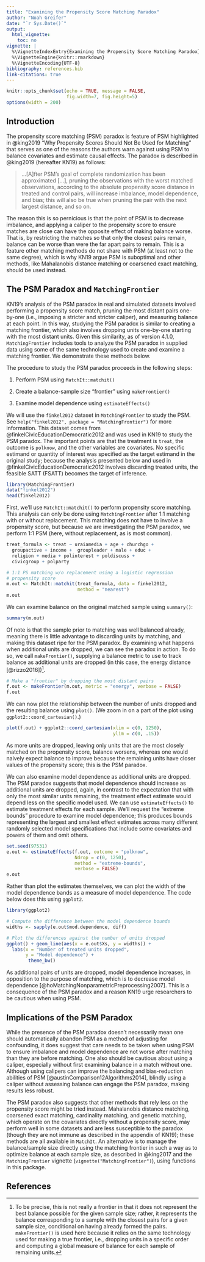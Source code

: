 ```yaml
---
title: "Examining the Propensity Score Matching Paradox"
author: "Noah Greifer"
date: "`r Sys.Date()`"
output:
  html_vignette:
    toc: no
vignette: |
  %\VignetteIndexEntry{Examining the Propensity Score Matching Paradox} 
  %\VignetteEngine{knitr::rmarkdown} 
  %\VignetteEncoding{UTF-8}
bibliography: references.bib
link-citations: true
---
```

```r
knitr::opts_chunk$set(echo = TRUE, message = FALSE,
                      fig.width=7, fig.height=5)
options(width = 200)
```

```{=html}
<style>
pre {
  overflow-x: auto;
}
pre code {
  word-wrap: normal;
  white-space: pre;
}
</style>
```
## Introduction

The propensity score matching (PSM) paradox is feature of PSM highlighted in @king2019 "Why Propensity Scores Should Not Be Used for Matching" that serves as one of the reasons the authors warn against using PSM to balance covariates and estimate causal effects. The paradox is described in @king2019 (hereafter KN19) as follows:

> ...[A]fter PSM's goal of complete randomization has been approximated [...], pruning the observations with the worst matched observations, according to the absolute propensity score distance in treated and control pairs, will increase imbalance, model dependence, and bias; this will also be true when pruning the pair with the next largest distance, and so on.

The reason this is so pernicious is that the point of PSM is to decrease imbalance, and applying a caliper to the propensity score to ensure matches are close can have the opposite effect of making balance worse. That is, by restricting the matches so that only the closest pairs remain, balance can be worse than were the far apart pairs to remain. This is a feature other matching methods do not share with PSM (at least not to the same degree), which is why KN19 argue PSM is suboptimal and other methods, like Mahalanobis distance matching or coarsened exact matching, should be used instead.

## The PSM Paradox and `MatchingFrontier`

KN19's analysis of the PSM paradox in real and simulated datasets involved performing a propensity score match, pruning the most distant pairs one-by-one (i.e., imposing a stricter and stricter caliper), and measuring balance at each point. In this way, studying the PSM paradox is similar to creating a matching frontier, which also involves dropping units one-by-one starting with the most distant units. Given this similarity, as of version 4.1.0, `MatchingFrontier` includes tools to analyze the PSM paradox in supplied data using some of the same technology used to create and examine a matching frontier. We demonstrate these methods below.

The procedure to study the PSM paradox proceeds in the following steps:

1.  Perform PSM using `MatchIt::matchit()`

2.  Create a balance-sample size "frontier" using `makeFrontier()`

3.  Examine model dependence using `estimateEffects()`

We will use the `finkel2012` dataset in `MatchingFrontier` to study the PSM. See `help("finkel2012", package = "MatchingFrontier")` for more information. This dataset comes from @finkelCivicEducationDemocratic2012 and was used in KN19 to study the PSM paradox. The important points are that the treatment is `treat`, the outcome is `polknow`, and the other variables are covariates. No specific estimand or quantity of interest was specified as the target estimand in the original study; because the analysis presented below and used in @finkelCivicEducationDemocratic2012 involves discarding treated units, the feasible SATT (FSATT) becomes the target of inference.

```r
library(MatchingFrontier)
data("finkel2012")
head(finkel2012)
```

First, we'll use `MatchIt::matchit()` to perform propensity score matching. This analysis can only be done using `MatchingFrontier` after 1:1 matching with or without replacement. This matching does not have to involve a propensity score, but because we are investigating the PSM paradox, we perform 1:1 PSM (here, without replacement, as is most common).

```r
treat_formula <- treat ~ uraiamedia + age + churchgo +
  groupactive + income +  groupleader + male + educ +
  religion + media + polinterest + poldiscuss +
  civicgroup + polparty

# 1:1 PS matching w/o replacement using a logistic regression
# propensity score
m.out <- MatchIt::matchit(treat_formula, data = finkel2012,
                          method = "nearest")
m.out
```

We can examine balance on the original matched sample using `summary()`:

```r
summary(m.out)
```

Of note is that the sample prior to matching was well balanced already, meaning there is little advantage to discarding units by matching, and making this dataset ripe for the PSM paradox. By examining what happens when additional units are dropped, we can see the paradox in action. To do so, we call `makeFrontier()`, supplying a balance metric to use to track balance as additional units are dropped (in this case, the energy distance [@rizzo2016])^[To be precise, this is not really a frontier in that it does not represent the best balance possible for the given sample size; rather, it represents the balance corresponding to a sample with the closest pairs for a given sample size, conditional on having already formed the pairs. `makeFrontier()` is used here because it relies on the same technology used for making a true frontier, i.e., dropping units in a specific order and computing a global measure of balance for each sample of remaining units.].

```r
# Make a "frontier" by dropping the most distant pairs
f.out <- makeFrontier(m.out, metric = "energy", verbose = FALSE)
f.out
```

We can now plot the relationship between the number of units dropped and the resulting balance using `plot()`. (We zoom in on a part of the plot using `ggplot2::coord_cartesian()`.)

```r
plot(f.out) + ggplot2::coord_cartesian(xlim = c(0, 1250),
                                       ylim = c(0, .15))
```

As more units are dropped, leaving only units that are the most closely matched on the propensity score, balance worsens, whereas one would naively expect balance to improve because the remaining units have closer values of the propensity score; this is the PSM paradox.

We can also examine model dependence as additional units are dropped. The PSM paradox suggests that model dependence should increase as additional units are dropped, again, in contrast to the expectation that with only the most similar units remaining, the treatment effect estimate would depend less on the specific model used. We can use `estimateEffects()` to estimate treatment effects for each sample. We'll request the "extreme bounds" procedure to examine model dependence; this produces bounds representing the largest and smallest effect estimates across many different randomly selected model specifications that include some covariates and powers of them and omit others.

```r
set.seed(97531)
e.out <- estimateEffects(f.out, outcome = "polknow",
                         Ndrop = c(0, 1250),
                         method = "extreme-bounds",
                         verbose = FALSE)
e.out
```

Rather than plot the estimates themselves, we can plot the width of the model dependence bands as a measure of model dependence. The code below does this using `ggplot2`.

```r
library(ggplot2)

# Compute the difference between the model dependence bounds
widths <- sapply(e.out$mod.dependence, diff)

# Plot the differences against the number of units dropped
ggplot() + geom_line(aes(x = e.out$Xs, y = widths)) + 
  labs(x = "Number of treated units dropped",
       y = "Model dependence") +
        theme_bw()
```

As additional pairs of units are dropped, model dependence increases, in opposition to the purpose of matching, which is to decrease model dependence [@hoMatchingNonparametricPreprocessing2007]. This is a consequence of the PSM paradox and a reason KN19 urge researchers to be cautious when using PSM.

## Implications of the PSM Paradox

While the presence of the PSM paradox doesn't necessarily mean one should automatically abandon PSM as a method of adjusting for confounding, it does suggest that care needs to be taken when using PSM to ensure imbalance and model dependence are not worse after matching than they are before matching. One also should be cautious about using a caliper, especially without first examining balance in a match without one. Although using calipers can improve the balancing and bias-reduction abilities of PSM [@austinComparison12Algorithms2014], blindly using a caliper without assessing balance can engage the PSM paradox, making results less robust.

The PSM paradox also suggests that other methods that rely less on the propensity score might be tried instead. Mahalanobis distance matching, coarsened exact matching, cardinality matching, and genetic matching, which operate on the covariates directly without a propensity score, may perform well in some datasets and are less susceptible to the paradox (though they are not immune as described in the appendix of KN19); these methods are all available in `MatchIt`. An alternative is to manage the balance/sample size directly using the matching frontier in such a way as to optimize balance at each sample size, as described in @king2017 and the `MatchingFrontier` vignette (`vignette("MatchingFrontier")`), using functions in this package.

## References
